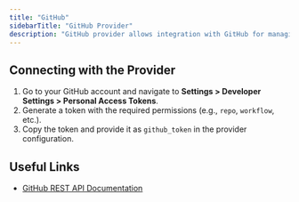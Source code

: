 ```yaml
---
title: "GitHub"
sidebarTitle: "GitHub Provider"
description: "GitHub provider allows integration with GitHub for managing repositories, issues, pull requests, and more."
---
```


<AutoGeneratedSnippet />

## Connecting with the Provider

1. Go to your GitHub account and navigate to **Settings > Developer Settings > Personal Access Tokens**.
2. Generate a token with the required permissions (e.g., `repo`, `workflow`, etc.).
3. Copy the token and provide it as `github_token` in the provider configuration.

## Useful Links
- [GitHub REST API Documentation](https://docs.github.com/en/rest?apiVersion=2022-11-28)

